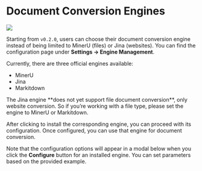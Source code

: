 
# Document Conversion Engines

![](https://qingyon-revornix-public.oss-cn-beijing.aliyuncs.com/images/202506181320196.png)

Starting from `v0.2.0`, users can choose their document conversion engine instead of being limited to MinerU (files) or Jina (websites). You can find the configuration page under **Settings → Engine Management**.

Currently, there are three official engines available:

- MinerU  
- Jina  
- Markitdown  

<Callout type="warning">
The Jina engine **does not yet support file document conversion**, only website conversion. So if you’re working with a file type, please set the engine to MinerU or Markitdown.
</Callout>

After clicking to install the corresponding engine, you can proceed with its configuration. Once configured, you can use that engine for document conversion.

Note that the configuration options will appear in a modal below when you click the **Configure** button for an installed engine. You can set parameters based on the provided example.